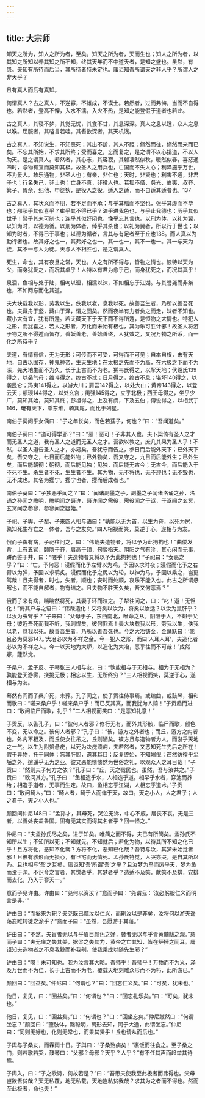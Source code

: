 ```yaml
---
---
---
```

title: 大宗师
---




知天之所为，知人之所为者，至矣。知天之所为者，天而生也；知人之所为者，以其知之所知以养其知之所不知，终其天年而不中道夭者，是知之盛也。虽然，有患。夫知有所待而后当，其所待者特未定也。庸讵知吾所谓天之非人乎？所谓人之非天乎？

且有真人而后有真知。

何谓真人？古之真人，不逆寡，不雄成，不谟士。若然者，过而弗悔，当而不自得也。若然者，登高不慄，入水不濡，入火不热，是知之能登假于道者也若此。

古之真人，其寝不梦，其觉无忧，其食不甘，其息深深。真人之息以踵，众人之息以喉。屈服者，其嗌言若哇。其耆欲深者，其天机浅。

古之真人，不知说生，不知恶死；其出不訢，其人不距；翛然而往，翛然而来而已矣。不忘其所始，不求其所终；受而喜之，忘而复之，是之谓不以心捐道，不以人助天。是之谓真人。若然者，其心志，其容寂，其颡凄然似秋，暖然似春，喜怒通四时，与物有宜而莫知其极。故圣人之用兵也，亡国而不失人心；利泽施乎万世，不为爱人。故乐通物，非圣人也；有亲，非仁也；天时，非贤也；利害不通，非君子也；行名失己，非士也；亡身不真，非役人也。若狐不偕、务光、伯夷、叔齐、箕子、胥余、纪他、申徒狄，是役人之役，适人之适，而不自适其适者也。137

古之真人，其状义而不朋，若不足而不承；与乎其觚而不坚也，张乎其虚而不华也；邴邴乎其似喜乎？崔乎其不得已乎？滀乎进我色也，与乎止我德也；历乎其似世乎！謷乎其未可制也；连乎其似好闭也，悗乎忘其言也。以刑为体，以礼为翼，以知为时，以德为循。以刑为体者，绰乎其杀也；以礼为翼者，所以行于世也；以知为时者，不得已于事也；以德为循者，言其与有足者至于丘也138。而人真以为勤行者也。故其好之也一，其弗好之也一。其一也一，其不一也一。其一与天为徒，其不一与人为徒。天与人不相胜也，是之谓真人。

死生，命也，其有夜旦之常，天也。人之有所不得与，皆物之情也。彼特以天为父，而身犹爱之，而况其卓乎！人特以有君为愈乎己，而身犹死之，而况其真乎！

泉涸，鱼相与处于陆，相呴以湿，相濡以沫，不如相忘于江湖。与其誉尧而非桀也，不如两忘而化其道。

夫大块载我以形，劳我以生，佚我以老，息我以死。故善吾生者，乃所以善吾死也。夫藏舟于壑，藏山于泽，谓之固矣。然而夜半有力者负之而走，昧者不知也。藏小大有宜，犹有所遁。若夫藏天下于天下而不得所遁，是恒物之大情也。特犯人之形，而犹喜之，若人之形者，万化而未始有极也，其为乐可胜计邪！故圣人将游于物之所不得遁而皆存。善妖善老，善始善终，人犹效之，又况万物之所系，而一化之所待乎？

夫道，有情有信，无为无形；可传而不可受，可得而不可见；自本自根，未有天地，自古以固存，神鬼神帝，生天生地；在太极之先而不为高，在六极之下而不为深，先天地生而不为久，长于上古而不为老。狶韦氏得之，以挈天地；伏羲氏139得之，以袭气母；维斗得之，终古不忒；日月得之，终古不息；堪坏140得之，以袭昆仑；冯夷141得之，以游大川；肩吾142得之，以处大山；黄帝143得之，以登云天；颛顼144得之，以处玄宫；禺强145得之，立乎北极；西王母得之，坐乎少广，莫知其始，莫知其终；彭祖得之，上及有虞，下及五伯；傅说得之，以相武丁146，奄有天下，乘东维，骑箕尾，而比于列星。

南伯子葵问乎女偊曰：“子之年长矣，而色若孺子，何也？”曰：“吾闻道矣。”

南伯子葵曰：“道可得学邪？”曰：“恶！恶可！子非其人也。夫卜梁倚有圣人之才而无圣人之道，我有圣人之道而无圣人之才。吾欲以教之，庶几其果为圣人乎！不然，以圣人道告圣人之才，亦易矣。吾犹守而告之，参日而后能外天下；已外天下矣，吾又守之，七日而后能外物；已外物矣，吾又守之，九日而后能外生；已外生矣，而后能朝彻；朝彻，而后能见独；见独，而后能无古今；无古今，而后能入于不死不生。杀生者不死，生生者不生。其为物，无不将也，无不迎也；无不毁也，无不成也。其名为撄宁。撄宁也者，撄而后成者也。”

南伯子葵曰：“子独恶乎闻之？”曰：“闻诸副墨之子，副墨之子闻诸洛诵之孙，洛诵之孙闻之瞻明，瞻明闻之聂许，聂许闻之需役，需役闻之于讴，于讴闻之玄冥，玄冥闻之参寥，参寥闻之疑始。”

子祀、子舆、子犁、子来四人相与语曰：“孰能以无为首，以生为脊，以死为尻，孰知死生存亡之一体者，吾与之友矣。”四人相视而笑，莫逆于心，遂相与为友。

俄而子舆有病，子祀往问之，曰：“伟哉夫造物者，将以予为此拘拘也！”曲偻发背，上有五官，颐隐于齐，肩高于顶，句赘指天。阴阳之气有沴，其心闲而无事，跰而鉴于井，曰：“嗟乎！夫造物者又将以予为此拘拘也！”子祀曰：“女恶之乎？”曰：“亡，予何恶！浸假而化予左臂以为鸡，予因以求时夜；浸假而化予之右臂以为弹，予因以求鸮炙。浸假而化予之尻以为轮，以神为马，予因以乘之，岂更驾哉！且夫得者，时也，失者，顺也；安时而处顺，哀乐不能入也。此古之所谓悬解也，而不能自解者，物有结之。且夫物不胜天久矣，吾又何恶焉？”

俄而子来有病，喘喘然将死，其妻子环而泣之。子犁往问之，曰：“叱！避！无怛化！”倚其户与之语曰：“伟哉造化！又将奚以汝为，将奚以汝适？以汝为鼠肝乎？以汝为虫臂乎？”子来曰：“父母于子，东西南北，唯命之从。阴阳于人，不翅于父母；彼近吾死而我不听，我则悍矣，彼何罪焉！夫大块载我以形，劳我以生，佚我以老，息我以死。故善吾生者，乃所以善吾死也。今之大冶铸金，金踊跃曰：‘我且必为莫邪147。’大冶必以为不祥之金。今一犯人之形，而曰‘人耳人耳’，夫造化者必以为不祥之人。今一以天地为大炉，以造化为大冶，恶乎往而不可哉！”成然寐，蘧然觉。

子桑户、孟子反、子琴张三人相与友，曰：“孰能相与于无相与。相为于无相为？孰能登天游雾，挠挑无极；相忘以生，无所终穷？”三人相视而笑，莫逆于心，遂相与为友。

蓦然有间而子桑户死，未葬。孔子闻之，使子贡往侍事焉。或编曲，或鼓琴，相和而歌曰：“嗟来桑户乎！嗟来桑户乎！而已反其真，而我犹为人猗！”子贡趋而进曰：“敢问临尸而歌，礼乎？”二人相视而笑曰：“是恶知礼意！”

子贡反，以告孔子，曰：“彼何人者邪？修行无有，而外其形骸，临尸而歌，颜色不变，无以命之。彼何人者邪？”孔子曰：“彼，游方之外者也；而丘，游方之内者也。外内不相及，而丘使女往吊之，丘则陋矣。彼方且与造物者为人，而游乎天地之一气。以生为附赘悬疣，以死为决疣溃痈，夫若然者，又恶知死生先后之所在！假于异物，托于同体；忘其肝胆，遗其耳目；反复终始，不知端倪；芒然彷徨乎尘垢之外，逍遥乎无为之业。彼又恶能愦愦然为世俗之礼，以观众人之耳目哉！”子贡曰：“然则夫子何方之依？”孔子曰：“丘，天之戮民也。虽然，吾与汝共之。”子贡曰：“敢问其方。”孔子曰：“鱼相造乎水，人相造乎道。相早乎水者，穿池而养给；相造乎道者，无事而生定。故曰，鱼相忘乎江湖，人相忘乎道术。”子贡曰：“敢问畸人。”曰：“畸人者，畸于人而侔于天，故曰，天之小人，人之君子；人之君子，天之小人也。”

颜回问仲尼148曰：“孟孙才，其母死，哭泣无涕，中心不戚，居丧不哀。无是三者，以善处丧盖鲁国。固有无其实而得其名者乎？回一怪之。”

仲尼曰：“夫孟孙氏尽之矣，进于知矣。唯简之而不得，夫已有所简矣。孟孙氏不知所以生；不知所以死；不知就先，不知就后；若化为物，以待其所不知之化已乎！且方将化，恶知不化哉？方将不化，恶知已化哉？吾特与汝，其梦未始觉者邪！且彼有骇形而无损心，有旦宅而无情死。孟孙氏特觉，人哭亦哭，是自其所以乃。且也相与‘吾’之耳矣，庸讵知‘吾’所谓‘吾’之乎？且汝梦为鸟而厉乎天，梦为鱼而没于渊。不识今之言者，其觉者乎，其梦者乎？造适不及笑，献笑不及排，安排而去化，乃入于寥天一。”

意而子见许由。许由曰：“尧何以资汝？”意而子曰：“尧谓我：‘汝必躬服仁义而明言是非。’”

许由曰：“而奚来为轵？夫尧既已黥汝以仁义，而劓汝以是非矣，汝将何以游夫遥荡恣睢转徙之涂乎？”意而子曰：“虽然，吾愿游于其藩。”

许由曰：“不然。夫盲者无以与乎眉目颜色之好，瞽者无以与乎青黄黼黻之观。”意而子曰：“夫无庄之失其美，据梁之失其力，黄帝之亡其知，皆在炉捶之间耳。庸讵知夫造物者之不息我黥而补我劓，使我乘成以随先生邪？”

许由曰：“噫！未可知也。我为汝言其大略。吾师乎！吾师乎！万物而不为义，泽及万世而不为仁，长于上古而不为老，覆载天地刻雕众形而不为朽，此所游已。”

颜回曰：“回益矣。”仲尼曰：“何谓也？”曰：“回忘仁义矣。”曰：“可矣，犹未也。”

他日，复见，曰：“回益矣。”曰：“何谓也？”曰：“回忘礼乐矣。”曰：“可矣，犹未也。”

他日，复见，曰：“回益矣。”曰：“何谓也？”曰：“回坐忘矣。”仲尼蹴然曰：“何谓坐忘？”颜回曰：“堕肢体，黜聪明，离形去知，同于大通，此谓坐忘。”仲尼曰：“同则无好也，化则无常也，而果其贤乎！丘也请从而后也。”

子舆与子桑友，而霖雨十日。子舆曰：“子桑殆病矣！”裹饭而往食之。至子桑之门，则若歌若哭，鼓琴曰：“父邪？母邪？天乎？人乎？”有不任其声而趋举其诗焉。

子舆入，曰：“子之歌诗，何故若是？”曰：“吾思夫使我至此极者而弗得也。父母岂欲吾贫哉？天无私覆，地无私载，天地岂私贫我哉？求其为之者而不得也。然而至此极者，命也夫！”